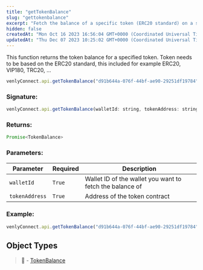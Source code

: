 ```yaml
---
title: "getTokenBalance"
slug: "gettokenbalance"
excerpt: "Fetch the balance of a specific token (ERC20 standard) on a specific wallet."
hidden: false
createdAt: "Mon Oct 16 2023 16:56:04 GMT+0000 (Coordinated Universal Time)"
updatedAt: "Thu Dec 07 2023 10:25:02 GMT+0000 (Coordinated Universal Time)"
---
```

This function returns the token balance for a specified token. Token needs to be based on the ERC20 standard, this included for example ERC20, VIP180, TRC20, ...

```javascript
venlyConnect.api.getTokenBalance("d91b644a-076f-44bf-ae90-29251df19784", "0xB8c77482e45F1F44dE1745F52C74426C631bDD52");
```

### Signature:

```javascript
venlyConnect.api.getTokenBalance(walletId: string, tokenAddress: string): Promise<TokenBalance>
```

### Returns:

```javascript
Promise<TokenBalance>
```

### Parameters:

| Parameter      | Required | Description                                              |
| -------------- | -------- | -------------------------------------------------------- |
| `walletId`     | `True`   | Wallet ID of the wallet you want to fetch the balance of |
| `tokenAddress` | `True`   | Address of the token contract                            |

### Example:

```javascript
venlyConnect.api.getTokenBalance("d91b644a-076f-44bf-ae90-29251df19784", "0xB8c77482e45F1F44dE1745F52C74426C631bDD52");
```

## Object Types

> 📘 - [TokenBalance](https://venly.readme.io/docs/tokenbalance)
